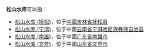 '''松山水库'''可以指：
* [[松山水库_(抚松)|松山水库 (抚松)]]，位于[[中國|中國]][[吉林省|吉林省]][[抚松县|抚松县]]
* [[松山水库_(宁洱)|松山水库 (宁洱)]]，位于中國[[云南省|云南省]][[宁洱哈尼族彝族自治县|宁洱哈尼族彝族自治县]]
* [[松山水库_(南雄)|松山水库 (南雄)]]，位于中國[[广东省|广东省]][[南雄市|南雄市]]
* [[松山水库_(文登)|松山水库 (文登)]]，位于中國[[山东省|山东省]][[文登市|文登市]]

{{dab|S|Cat=四字水庫消歧義}}